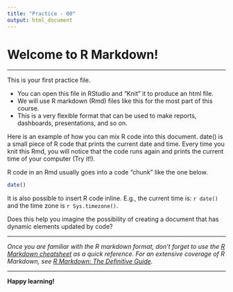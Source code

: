 ```yaml
---
title: "Practice - 00"
output: html_document
---
```


# Welcome to R Markdown!

---

This is your first practice file. 

* You can open this file in RStudio and "Knit" it to produce an html file.
* We will use R markdown (Rmd) files like this for the most part of this course. 
* This is a very flexible format that can be used to make reports, dashboards, presentations, and so on. 

Here is an example of how you can mix R code into this document. date() is a small piece of R code that prints the current date and time. Every time you knit this Rmd, you will notice that the code runs again and prints the current time of your computer (Try it!). 

R code in an Rmd usually goes into a code "chunk" like the one below.

```r
date()
```

It is also possible to insert R code inline. E.g., the current time is: `r date()` and the time zone is `r Sys.timezone()`.

Does this help you imagine the possibility of creating a document that has dynamic elements updated by code?

---

*Once you are familiar with the R markdown format, don't forget to use the [R Markdown cheatsheet](https://github.com/rstudio/cheatsheets/raw/master/rmarkdown-2.0.pdf) as a quick reference. For an extensive coverage of R Markdown, see [R Markdown: The Definitive Guide](https://bookdown.org/yihui/rmarkdown/).*

---

**Happy learning!**

